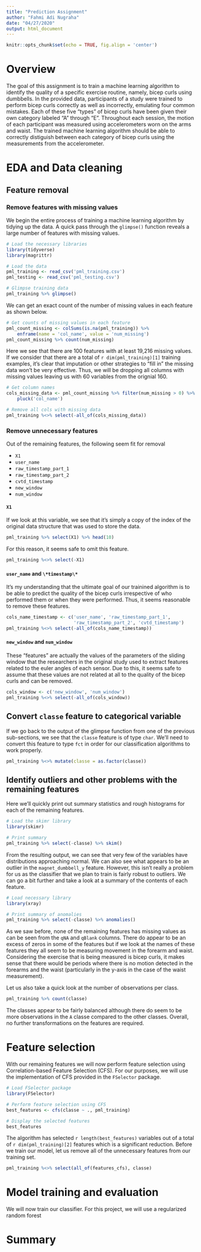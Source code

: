```yaml
---
title: "Prediction Assignment"
author: "Fahmi Adi Nugraha"
date: "04/27/2020"
output: html_document
---
```


```r
knitr::opts_chunk$set(echo = TRUE, fig.align = 'center')
```

# Overview

The goal of this assignment is to train a machine learning algorithm to identify
the quality of a specific exercise routine, namely, bicep curls using dumbbells.
In the provided data, participants of a study were trained to perform bicep
curls correctly as well as incorrectly, emulating four common mistakes.
Each of these five "types" of bicep curls have been given their own category
labeled "A" through "E". Throughout each session, the motion of each participant
was measured using accelerometers worn on the arms and waist. The trained
machine learning algorithm should be able to correctly distiguish between each
category of bicep curls using the measurements from the accelerometer.

# EDA and Data cleaning

## Feature removal

### Remove features with missing values

We begin the entire process of training a machine learning algorithm by tidying
up the data. A quick pass through the `glimpse()` function reveals a large
number of features with missing values.

```r
# Load the necessary libraries
library(tidyverse)
library(magrittr)

# Load the data
pml_training <- read_csv('pml_training.csv')
pml_testing <- read_csv('pml_testing.csv')

# Glimpse training data
pml_training %>% glimpse()
```

We can get an exact count of the number of missing values in each feature as
shown below.

```r
# Get counts of missing values in each feature
pml_count_missing <- colSums(is.na(pml_training)) %>%
    enframe(name = 'col_name', value = 'num_missing')
pml_count_missing %>% count(num_missing)
```

Here we see that there are 100 features with at least 19,216 missing values. If
we consider that there are a total of `r dim(pml_training)[1]` training
examples, it's clear that imputation or other strategies to "fill in" the
missing data won't be very effective. Thus, we will be dropping all columns with
missing values leaving us with 60 variables from the orignial 160.

```r
# Get column names
cols_missing_data <- pml_count_missing %>% filter(num_missing > 0) %>%
    pluck('col_name')

# Remove all cols with missing data
pml_training %<>% select(-all_of(cols_missing_data))
```

### Remove unnecessary features

Out of the remaining features, the following seem fit for removal

- `X1`
- `user_name`
- `raw_timestamp_part_1`
- `raw_timestamp_part_2`
- `cvtd_timestamp`
- `new_window`
- `num_window`

#### `X1`

If we look at this variable, we see that it's simply a copy of the index of the
original data structure that was used to store the data.

```r
pml_training %>% select(X1) %>% head(10)
```

For this reason, it seems safe to omit this feature.

```r
pml_training %<>% select(-X1)
```

#### `user_name` and `\*timestamp\*`

It's my understanding that the ultimate goal of our trainined algorithm is to
be able to predict the quality of the bicep curls irrespective of who performed
them or when they were performed. Thus, it seems reasonable to remove these
features.

```r
cols_name_timestamp <- c('user_name', 'raw_timestamp_part_1',
                         'raw_timestamp_part_2', 'cvtd_timestamp')
pml_training %<>% select(-all_of(cols_name_timestamp))
```

#### `new_window` and `num_window`

These "features" are actually the values of the parameters of the sliding window
that the researchers in the original study used to extract features related to
the euler angles of each sensor. Due to this, it seems safe to assume that these
values are not related at all to the quality of the bicep curls and can be
removed.

```r
cols_window <- c('new_window', 'num_window')
pml_training %<>% select(-all_of(cols_window))
```

## Convert `classe` feature to categorical variable

If we go back to the output of the glimpse function from one of the previous
sub-sections, we see that the `classe` feature is of type `char`. We'll need to
convert this feature to type `fct` in order for our classification algorithms to
work properly.

```r
pml_training %<>% mutate(classe = as.factor(classe))
```

## Identify outliers and other problems with the remaining features

Here we'll quickly print out summary statistics and rough histograms for each of
the remaining features.

```r
# Load the skimr library
library(skimr)

# Print summary
pml_training %>% select(-classe) %>% skim()
```

From the resulting output, we can see that very few of the variables have
distributions approaching normal. We can also see what appears to be an outlier
in the `magnet_dumbbell_y` feature. However, this isn't really a problem for us
as the classifier that we plan to train is fairly robust to outliers. We can go
a bit further and take a look at a summary of the contents of each feature.

```r
# Load necessary library
library(xray)

# Print summary of anomalies
pml_training %>% select(-classe) %>% anomalies()
```

As we saw before, none of the remaining features has missing values as can be
seen from the `qNA` and `qBlank` columns. There do appear to be an excess of
zeros in some of the features but if we look at the names of these features
they all seem to be measuring movement in the forearm and waist. Considering the
exercise that is being measured is bicep curls, it makes sense that there would
be periods where there is no motion detected in the forearms and the waist
(particularly in the y-axis in the case of the waist measurement).

Let us also take a quick look at the number of observations per class.

```r
pml_training %>% count(classe)
```

The classes appear to be fairly balanced although there do seem to be more
observations in the `A` classe compared to the other classes. Overall, no
further transformations on the features are required.

# Feature selection

With our remaining features we will now perform feature selection using
Correlation-based Feature Selection (CFS). For our purposes, we will use the
implementation of CFS provided in the `FSelector` package.

```r
# Load FSelector package
library(FSelector)

# Perform feature selection using CFS
best_features <- cfs(classe ~ ., pml_training)

# Display the selected features
best_features
```

The algorithm has selected `r length(best_features)` variables out of a total
of `r dim(pml_training)[2]` features which is a significant reduction. Before
we train our model, let us remove all of the unnecessary features from our
training set.

```r
pml_training %<>% select(all_of(features_cfs), classe)
```

# Model training and evaluation

We will now train our classifier. For this project, we will use a regularized
random forest

# Summary